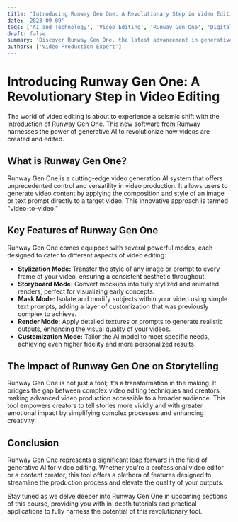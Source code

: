 ```yaml
---
title: 'Introducing Runway Gen One: A Revolutionary Step in Video Editing'
date: '2023-09-09'
tags: ['AI and Technology', 'Video Editing', 'Runway Gen One', 'Digital Storytelling']
draft: false
summary: 'Discover Runway Gen One, the latest advancement in generative AI technology for video editing. Learn how this tool can transform your video production with its powerful new features.'
authors: ['Video Production Expert']
---
```


# Introducing Runway Gen One: A Revolutionary Step in Video Editing

The world of video editing is about to experience a seismic shift with the introduction of Runway Gen One. This new software from Runway harnesses the power of generative AI to revolutionize how videos are created and edited.

## What is Runway Gen One?

Runway Gen One is a cutting-edge video generation AI system that offers unprecedented control and versatility in video production. It allows users to generate video content by applying the composition and style of an image or text prompt directly to a target video. This innovative approach is termed "video-to-video."

## Key Features of Runway Gen One

Runway Gen One comes equipped with several powerful modes, each designed to cater to different aspects of video editing:

- **Stylization Mode:** Transfer the style of any image or prompt to every frame of your video, ensuring a consistent aesthetic throughout.
- **Storyboard Mode:** Convert mockups into fully stylized and animated renders, perfect for visualizing early concepts.
- **Mask Mode:** Isolate and modify subjects within your video using simple text prompts, adding a layer of customization that was previously complex to achieve.
- **Render Mode:** Apply detailed textures or prompts to generate realistic outputs, enhancing the visual quality of your videos.
- **Customization Mode:** Tailor the AI model to meet specific needs, achieving even higher fidelity and more personalized results.

## The Impact of Runway Gen One on Storytelling

Runway Gen One is not just a tool; it's a transformation in the making. It bridges the gap between complex video editing techniques and creators, making advanced video production accessible to a broader audience. This tool empowers creators to tell stories more vividly and with greater emotional impact by simplifying complex processes and enhancing creativity.

## Conclusion

Runway Gen One represents a significant leap forward in the field of generative AI for video editing. Whether you're a professional video editor or a content creator, this tool offers a plethora of features designed to streamline the production process and elevate the quality of your outputs.

Stay tuned as we delve deeper into Runway Gen One in upcoming sections of this course, providing you with in-depth tutorials and practical applications to fully harness the potential of this revolutionary tool.

